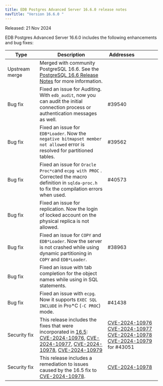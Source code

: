 ```yaml
---
title: EDB Postgres Advanced Server 16.6.0 release notes
navTitle: "Version 16.6.0 "
---
```


Released: 21 Nov 2024

EDB Postgres Advanced Server 16.6.0  includes the following enhancements and bug fixes:

| Type              | Description                                                                                                                                                                                                                                                                                                                                                                                                                                       | Addresses&nbsp;&nbsp;&nbsp;&nbsp;&nbsp;&nbsp;&nbsp;&nbsp;&nbsp;&nbsp;&nbsp;&nbsp;&nbsp;&nbsp;&nbsp;                                                                                                                                                                                                                                                  |
|-------------------|---------------------------------------------------------------------------------------------------------------------------------------------------------------------------------------------------------------------------------------------------------------------------------------------------------------------------------------------------------------------------------------------------------------------------------------------------|------------------------------------------------------------------------------------------------------------------------------------------------------------------------------------------------------------------------------------------------------------------------------------------------------------------------------------------------------|
| Upstream merge    | Merged with community PostgreSQL 16.6. See the [PostgreSQL 16.6 Release Notes](https://www.postgresql.org/docs/17/release-16-6.html) for more information.                                                                                                                                                                                                                                                                                        |                                                                                                                                                                                                                                                                                                                                                      |
| Bug&nbsp;fix      | Fixed an issue for Auditing. With `edb_audit`, now you can audit the initial connection process or authentication messages as well.                                                                                                                                                                                                                                                                                                               | #39540                                                                                                                                                                                                                                                                                                                                               |
| Bug&nbsp;fix      | Fixed an issue for `EDB*Loader`. Now the `negative bitmapset member not allowed` error is resolved for partitioned tables.                                                                                                                                                                                                                                                                                                                        | #39562                                                                                                                                                                                                                                                                                                                                               |
| Bug&nbsp;fix      | Fixed an issue for `Oracle Proc*c`and `ecpg with PROC` . Corrected the macro definition in `sqlda-proc.h` to fix the compilation errors when used.                                                                                                                                                                                                                                                                                                | #40573                                                                                                                                                                                                                                                                                                                                               |
| Bug&nbsp;fix      | Fixed an issue for replication. Now the login of locked account on the physical replica is not allowed.                                                                                                                                                                                                                                                                                                                                           |                                                                                                                                                                                                                                                                                                                                                      |
| Bug&nbsp;fix      | Fixed an issue for `COPY` and `EDB*Loader`. Now the server is not crashed while using dynamic partitioning in `COPY` and `EDB*Loader`.                                                                                                                                                                                                                                                                                                            | #38963                                                                                                                                                                                                                                                                                                                                               |
| Bug&nbsp;fix      | Fixed an issue with tab completion for the object names while using in SQL statements.                                                                                                                                                                                                                                                                                                                                                            |                                                                                                                                                                                                                                                                                                                                                      |
| Bug&nbsp;fix      | Fixed an issue with `ecpg`. Now it supports `EXEC SQL INCLUDE` in Pro*C (`-C PROC`) mode.                                                                                                                                                                                                                                                                                                                                                         | #41438                                                                                                                                                                                                                                                                                                                                               |
| Security&nbsp;fix | This release includes the fixes that were incorporated in [16.5](https://www.postgresql.org/docs/release/16.5/): <br/> [CVE-2024-10976](https://www.postgresql.org/support/security/CVE-2024-10976/), [CVE-2024-10977](https://www.postgresql.org/support/security/CVE-2024-10977/), [CVE-2024-10978](https://www.postgresql.org/support/security/CVE-2024-10978/), [CVE-2024-10979](https://www.postgresql.org/support/security/CVE-2024-10979/) | [CVE-2024-10976](https://www.postgresql.org/support/security/CVE-2024-10976/) <br/> [CVE-2024-10977](https://www.postgresql.org/support/security/CVE-2024-10977/) <br/> [CVE-2024-10978](https://www.postgresql.org/support/security/CVE-2024-10978/) <br/> [CVE-2024-10979](https://www.postgresql.org/support/security/CVE-2024-10979/) for #43051 |
| Security&nbsp;fix | This release includes a remediation to issues caused by the 16.5 fix to [CVE-2024-10978](https://www.postgresql.org/support/security/CVE-2024-10978/).                                                                                                                                                                                                                                                                                            | [CVE-2024-10978](https://www.postgresql.org/support/security/CVE-2024-10978/)                                                                                                                                                                                                                                                                        |